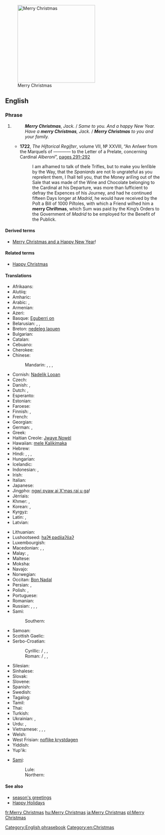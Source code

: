 [[File:Merry Christmas.JPG|thumb|250px|upright|Merry Christmas]]
==English==

===Phrase===
{{en-phrase|[[merry]] [[Christmas]]!}}

# {{non-gloss definition|Used to express good wishes on or before [[Christmas]] [[Christmas Day|Day]].}}
#: '''''Merry Christmas''', Jack.'' / ''Same to you. And a happy New Year.''
#: ''Have a '''merry Christmas''', Jack.'' / '''''Merry Christmas''' to you and your family.''
#* '''1722''', ''The Hiſtorical Regiſter'', volume VII, № XXVIII, “An Anſwer from the Marqueſs of ———— to the Letter of a Prelate, concerning Cardinal ''Alberoni''”, <span class="plainlinks">[http://books.google.co.uk/books?id=CNsRAAAAYAAJ&pg=PA291&dq=%22Merry+Christmas%22&hl=en&sa=X&ei=nwT5TumdHs6-8gPJ2uHKAQ&ved=0CEgQ6AEwAzgK#v=onepage&q=%22Merry%20Christmas%22&f=false pages 291–292]</span>
#*: I am aſhamed to talk of theſe Trifles, but to make you ſenſible by the Way, that the ''Spaniards'' are not ſo ungrateful as you repreſent them, I ſhall tell you, that the Money ariſing out of the Sale that was made of the Wine and Chocolate belonging to the Cardinal at his Departure, was more than ſufficient to defray the Expences of his Journey, and had he continued fifteen Days longer at ''Madrid'', he would have received by the Poſt a Bill of 1000 Piſtoles, with which a Friend wiſhed him a '''merry Chriſtmas''', which Sum was paid by the King’s Orders to<!-- page break in source --> the Government of ''Madrid'' to be employed for the Benefit of the Publick.

====Derived terms====
* [[Merry Christmas and a Happy New Year]]!

====Related terms====
* [[Happy Christmas]] {{qualifier|UK|Commonwealth except Canada}}

====Translations====
{{trans-top|good wishes at Christmas time}}
* Afrikaans: {{t-|af|geseënde kerfees}}
* Alutiiq: {{tø|ems|Nunaniqsaakici Aʀusistuami}}
* Amharic: {{t-|am|መልካም ገና|tr=melkim gena|sc=Ethi}}
* Arabic: {{t-|ar|عيد ميلاد مجيد|tr=ʿīd mīlād majīd}}, {{t-|ar|ميلاد مجيد|tr=mīlād majīd}}
* Armenian: {{t-|hy|շնորհավոր Սուրբ Ծնունդ|tr=šnorhavor Surb Çnund}}
* Azeri: {{t-|az|tezze iliniz yahsi olsun}}
* Basque: [[Eguberri on]]
* Belarusian: {{t-|be|з Калядамі|tr=z Kaljadámi}}, {{t-|be|з Нараджэннем|tr=z Naradžénnem|sc=Cyrl}}, {{t-|be|з Нараджэннем Хрыстовым|tr=z Naradžénnem Xrystóvym|sc=Cyrl}}
* Breton: [[nedeleg laouen]]
* Bulgarian: {{t-|bg|Весела Коледа|tr=Vesela Koleda}}
* Catalan: {{t-|ca|bon Nadal}}
* Cebuano: {{tø|ceb|malipayong pasko}}
* Cherokee: {{t-|chr|ᎤᏬᏢᏗ ᏓᏂᏍᏓᏲᎯᎲ|tr=uwotlvdi danisdayohihv|sc=Cher}}
* Chinese:
*: Mandarin: {{t-|cmn|聖誕快樂|sc=Hani}}, {{t|cmn|圣诞快乐|tr=Shèngdàn kuàilè|sc=Hani}}, {{t|cmn|聖誕節快樂|sc=Hani}}, {{t|cmn|圣诞节快乐|tr=Shèngdànjié kuàilè|sc=Hani}}
* Cornish: [[Nadelik Looan]]
* Czech: {{t-|cs|Veselé Vánoce}}
* Danish: {{t-|da|glædelig jul}}, {{t+|da|god jul}}
* Dutch: {{t-|nl|vrolijk kerstfeest}}, {{t-|nl|prettig kerstfeest}}
* Esperanto: {{t-|eo|ĝojan Kristnaskon}}
* Estonian: {{t-|et|häid jõule}}
* Faroese: {{t-|fo|gleðilig jól}}
* Finnish: {{t-|fi|hyvää joulua}}, {{t-|fi|hauskaa joulua}}
* French: {{t+|fr|joyeux Noël}}
* Georgian: {{t+|ka|შობას გილოცავთ|tr=šobas giloc'avt'|sc=Geor}}
* German: {{t+|de|frohe Weihnachten}}, {{t-|de|fröhliche Weihnachten}}
* Greek: {{t-|el|Καλά Χριστούγεννα|tr=Kalá Christoúgenna}}
* Haitian Creole: [[Jwaye Nowèl]]
* Hawaiian: [[mele Kalikimaka]]
* Hebrew: {{t-|he|חג מולד שמח|tr=khag molad sameakh}}
* Hindi: {{t-|hi|शुभ बड़ा दिन|tr=śubh baṛā din}}, {{t-|hi|शुभ क्रिस्मस|tr=śubh krismas}}, {{t-|hi|मेरी क्रिसमस|tr=merī krismas|sc=Deva}}, {{t-|hi|क्रिसमस मुबारक|tr=krismas mubārak|sc=Deva}}
* Hungarian: {{t+|hu|boldog karácsonyt}}
* Icelandic: {{t+|is|gleðileg jól}}
* Indonesian: {{t-|id|selamat hari Natal}}, {{t-|id|selamat Natal}}
* Irish: {{t-|ga|Nollaig Shona}}
* Italian: {{t+|it|buon Natale}}
* Japanese: {{t+|ja|メリークリスマス|tr=Meri Kurisumasu}}
* Jingpho: [[ngwi pyaw ai X'mas rai u ga]]!
* Jèrriais: {{tø|roa-jer|bouan Noué|alt=un bouan Noué!}}
* Khmer: {{t-|km|រីករាយថ្ងៃបុណ្យណូអែល|tr=riik riey tngay bon noo'ael|sc=Khmr}}, {{t-|km|បុណ្យ​ណូអែល|tr=bon noo'ael|sc=Khmr}}
* Korean: {{t-|ko|즐거운 성탄절|tr=jeulgeoun seongtanjeol|sc=Hang}}, {{t-|ko|메리 크리스마스|tr=meri keuriseumaseu|sc=Hang}}
* Kyrgyz: {{t-|ky|Жаратканнын туысымен|sc=Cyrl}}
* Latin: {{t-|la|felix dies Nativitatis}}, {{t-|la|Natale Hilare}}
* Latvian: {{t-|lv|priecīgus Ziemassvētkus}}
{{trans-mid}}
* Lithuanian: {{t-|lt|Linksmų Kalėdų}}
* Lushootseed: [[haʔɬ pədx̌aʔx̌aʔ]]
* Luxembourgish: {{t-|lb|froue Crëschtdag}}
* Macedonian: {{t-|mk|Среќен Божиќ|tr=Sréḱen Bóžiḱ|sc=Cyrl}}, {{t-|mk|Христос се роди|alt=Христос се роди!|tr=Hrístos se ródi!|sc=Cyrl}} {{qualifier|greeting}}, {{t-|mk|Навистина се роди|alt=Навистина се роди!|tr=Navístina se ródi!|sc=Cyrl}} {{qualifier|reply}}
* Malay: {{t-|ms|selamat hari Natal}}, {{t-|ms|selamat Natal}}
* Maltese: {{t-|mt|il-Milied it-Tajjeb}}
* Moksha: {{tø|mdf|Роштува мархта}}
* Navajo: {{tø|nv|Yáʼátʼééh Késhmish}}
* Norwegian: {{t+|no|god jul}}
* Occitan: [[Bon Nadal]]
* Persian: {{t-|fa|میلاد مسیح مبارک باد|tr=milâd-e masih mobârak bâd}}, {{t-|fa|کریسمس مبارک|tr=kerismas mobârak|sc=fa-Arab}}
* Polish: {{t+|pl|Wesołych Świąt}}, {{t-|pl|Wesołych Świąt Bożego Narodzenia}}
* Portuguese: {{t+|pt|Feliz Natal}}
* Romanian: {{t-|ro|Crăciun fericit}}
* Russian: {{t-|ru|с Рождеством|tr=s Roždestvóm}}, {{t-|ru|с Рождеством Христовым|tr=s Roždestvóm Xristóvym}}, {{t-|ru|Весёлого Рождества|tr=Vesjólovo Roždestvá|sc=Cyrl}}, {{t-|ru|Счастливого Рождества|tr=Sčastlívovo Roždestvá|sc=Cyrl}}
* Sami:
*: Southern: {{tø|sma|buerie jåvle}}
* Samoan: {{t-|sm|Manuia le Kerisimasi}}
* Scottish Gaelic: {{t-|gd|Nollaig Chridheil}}
* Serbo-Croatian:
*: Cyrillic: {{t-|sh|Срећан Божић}} / {{t-|sh|Сретан Божић}}, {{t-|sh|Христос се роди}}, {{t-|sh|Ваистину се роди}}
*: Roman: {{t-|sh|Srećan Božić}} / {{t-|sh|Sretan Božić}}, {{t-|sh|Hristos se rodi}}, {{t-|sh|Vaistinu se rodi}}
* Silesian: {{tø|szl|Radosnych Godōw}}
* Sinhalese: {{t-|si|සුභ නත්තලක්|tr=subha natthalak|sc=Sinh}}
* Slovak: {{t-|sk|Veselé Vianoce}}
* Slovene: {{t-|sl|Vesel božič}}
* Spanish: {{t+|es|feliz Navidad}}
* Swedish: {{t+|sv|god jul}}
* Tagalog: {{t-|tl|maligayang pasko}}
* Tamil: {{t-|ta|கிறிஸ்துமஸ் நல்வாழ்த்துக்கள்|tr=kiṟistumas nalvāḻttukkaḷ|sc=Taml}}
* Thai: {{t-|th|สุขสันต์วันคริสต์มาส|tr=sòoksăn wan krítmâat}}
* Turkish: {{t-|tr|mutlu Noeller}}
* Ukrainian: {{t-|uk|з Різдвом|tr=z Rizdvóm}}, {{t-|uk|з Різдвом Христовим|tr=z Rizdvóm Xrystóvym}}
* Urdu: {{t-|ur|کرسمس مبارک|tr=krismas mubārak|sc=ur-Arab}}, {{t-|ur|میری کرسمس|tr=merī krismas|sc=ur-Arab}}
* Vietnamese: {{t-|vi|chúc mừng Giáng sinh}}, {{t-|vi|chúc mừng Nô-en}}, {{t-|vi|chức mừng Giáng sinh}}, {{t-|vi|chức mừng Nô-en}}
* Welsh: {{t-|cy|Nadolig Llawen}}
* West Frisian: [[noflike krystdagen]]
* Yiddish: {{t-|yi|פֿרײלעכע ניטל|tr=freylekhe nitl|sc=Hebr}}
* Yup'ik: {{tø|esu|Alussistuaqegtaarmek piamken}}
{{trans-bottom}}

{{checktrans-top}}
* [[Sami]]:
*: Lule: {{tø|smj|buorre javla}}
*: Northern: {{tø|se|buorre juovla}}
{{trans-mid}}
{{trans-bottom}}

====See also====
* [[season's greetings]]
* [[Happy Holidays]]

[[Category:English phrasebook]]
[[Category:en:Christmas]]

[[fr:Merry Christmas]]
[[hu:Merry Christmas]]
[[ja:Merry Christmas]]
[[pl:Merry Christmas]]